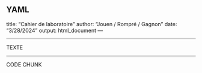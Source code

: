 YAML
---
title: "Cahier de laboratoire"
author: "Jouen / Rompré / Gagnon"
date: "3/28/2024"
output: html_document
---

--------------------------------------------------------------------------

TEXTE












--------------------------------------------------------------------------
CODE CHUNK

